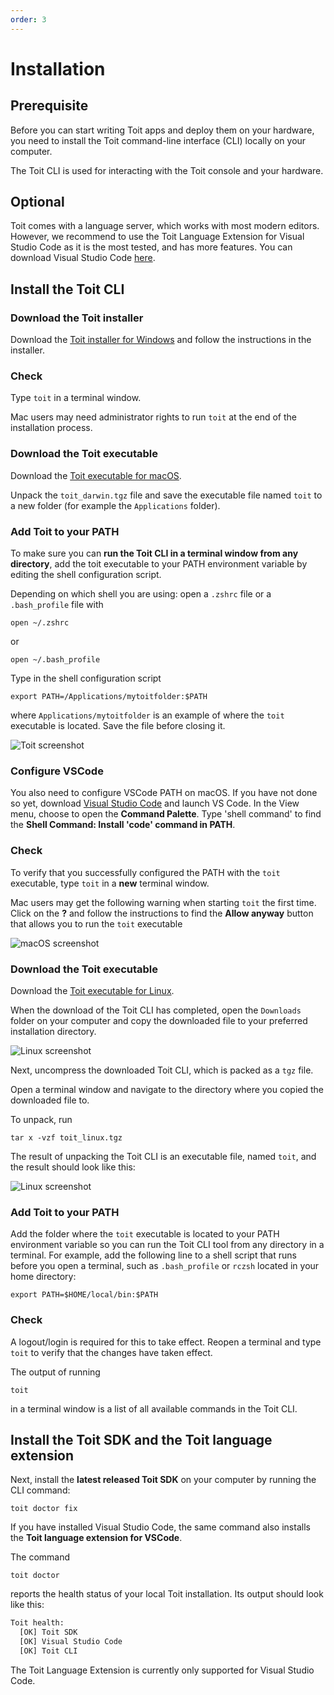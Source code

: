 ```yaml
---
order: 3
---
```



# Installation

## Prerequisite

Before you can start writing Toit apps and deploy them on your hardware, you need to install the Toit command-line interface (CLI) locally on your computer.

The Toit CLI is used for interacting with the Toit console and your hardware.

## Optional

Toit comes with a language server, which works with most modern editors. However, we recommend to use
the Toit Language Extension for Visual Studio Code as it is the most tested, and has more features. You can download Visual Studio Code [here](https://code.visualstudio.com/Download).

## Install the Toit CLI

<Tabs>
<Tab label="Install on Windows">

### Download the Toit installer

Download the
[Toit installer for Windows](https://archive.toit.io/cli/latest/windows/installer)
and follow the instructions in the installer.

### Check

Type `toit` in a terminal window.

</Tab>
<Tab label="Install on macOS">

<Note>

Mac users may need administrator rights to run `toit` at the end of the installation process.

</Note>

### Download the Toit executable

Download the
[Toit executable for macOS](https://archive.toit.io/cli/latest/darwin).

Unpack the `toit_darwin.tgz` file and save the executable file named `toit` to a new folder (for example the `Applications` folder).

### Add Toit to your PATH

To make sure you can **run the Toit CLI in a terminal window from any directory**, add the toit executable to your PATH environment variable
by editing the shell configuration script.

Depending on which shell you are using: open a `.zshrc` file or a `.bash_profile` file with

```shell
open ~/.zshrc
```

or

```shell
open ~/.bash_profile
```

Type in the shell configuration script

```shell
export PATH=/Applications/mytoitfolder:$PATH
```

where `Applications/mytoitfolder` is an example of where the `toit` executable is located. Save the file before closing it.

<img src={ZshrcBashProfile} alt="Toit screenshot" />

### Configure VSCode

You also need to configure VSCode PATH on macOS. If you have not done so yet,
download [Visual Studio Code](https://code.visualstudio.com/download) and
launch VS Code. In the View menu, choose to open the **Command Palette**. Type
'shell command' to find the **Shell Command: Install 'code' command in PATH**.

### Check

To verify that you successfully configured the PATH with the `toit` executable, type `toit` in a **new** terminal window.

<Note>

Mac users may get the following warning when starting `toit` the first time. Click on the **?** and follow the instructions to find the **Allow anyway** button that allows you to run the `toit` executable

<img src={MacWarning} alt="macOS screenshot" />

</Note>

</Tab>
<Tab label="Install on Linux">

### Download the Toit executable

Download the
[Toit executable for Linux](https://archive.toit.io/cli/latest/linux).

When the download of the Toit CLI has completed, open the `Downloads` folder on your computer and copy the downloaded file to your preferred installation directory.

<img src={DownloadsFolder} alt="Linux screenshot" />

Next, uncompress the downloaded Toit CLI, which is packed as a `tgz` file.

Open a terminal window and navigate to the directory where you copied the downloaded file to.

To unpack, run

```shell
tar x -vzf toit_linux.tgz
```

The result of unpacking the Toit CLI is an executable file, named `toit`, and the result should look like this:

<img src={Extract} alt="Linux screenshot" />

### Add Toit to your PATH

Add the folder where the `toit` executable is located to your PATH environment variable so you can run the Toit CLI tool from any directory in a terminal.
For example, add the following line to a shell script that runs before you open a terminal, such as `.bash_profile` or `rczsh` located in your home directory:

```shell
export PATH=$HOME/local/bin:$PATH
```

### Check

A logout/login is required for this to take effect. Reopen a terminal and type `toit` to verify that the changes have taken effect.

</Tab>
</Tabs>

The output of running

```shell
toit
```

in a terminal window is a list of all available commands in the Toit CLI.

## Install the Toit SDK and the Toit language extension

Next, install the **latest released Toit SDK** on your computer by running the CLI command:

```shell
toit doctor fix
```

If you have installed Visual Studio Code, the same command also installs the **Toit language extension for VSCode**.

The command

```shell
toit doctor
```

reports the health status of your local Toit installation. Its output should look like this:

```txt
Toit health:
  [OK] Toit SDK
  [OK] Visual Studio Code
  [OK] Toit CLI
```

<Note title="Toit Language Extension">

The Toit Language Extension is currently only supported for Visual Studio Code.

</Note>
